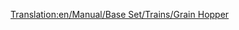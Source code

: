 [[Translation:en/Manual/Base Set/Trains/Grain Hopper]]
{{nl/Wagons|Naam=Graanwagon
|Afbeelding=[[File:en/Grainhopper.png]]
|NormaalKosten=£1,066 ($2,132)
|NormaalGewicht=19 / 49 t
|NormaalCapaciteit=30 ton graan
|MonoKosten="
|MonoGewicht=19 / 54 t
|MonoCapaciteit=35 ton graan
|MagKosten="
|MagGewicht=19 / 56 t
|MagCapaciteit=37 ton graan
|Omschrijving=Let op dat de vee- en graanwagons een verschillende capaciteit hebben. Bij een gecombineerde trein kan je dit compenseren door van het ene type meer wagons te gebruiken dan van het andere.
}}